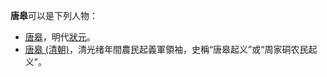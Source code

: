 '''唐皋'''可以是下列人物：
* [[唐皋|唐皋]]，明代[[狀元|狀元]]。
* [[唐皋_(清朝)|唐皋 (清朝)]]，清光绪年間農民起義軍領袖，史稱“唐皋起义”或“周家硐农民起义”。

{{消歧义|Cat=二字唐姓人名消歧義}}